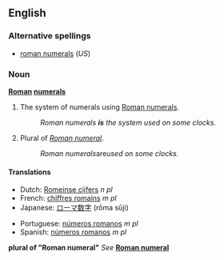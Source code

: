 ==English==

===Alternative spellings===
*[[roman numerals]] (''US'')

===Noun===
'''[[Roman]] [[numeral]]s'''

# {{uncountable}} The system of numerals using [[Roman numeral]]s.
#:''Roman numerals '''is''' the system used on some clocks.''
# Plural of ''[[Roman numeral]]''.
#:''Roman numerals ''are'' used on some clocks.''

====Translations====
{{trans-top|system of numerals}}
*Dutch: [[Romeinse cijfers]] ''n pl''
*French: [[chiffres romains]] ''m pl''
*Japanese: [[ローマ数字]] (rōma sūji)
{{trans-mid}}
*Portuguese: [[números romanos]] ''m pl''
*Spanish: [[números romanos]] ''m pl''
{{trans-bottom}}

'''plural of "Roman numeral"'''
''See'' '''[[Roman numeral]]'''